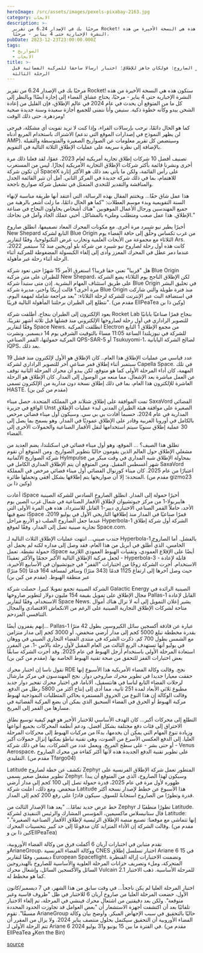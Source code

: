 ```yaml
---
heroImage: /src/assets/images/pexels-pixabay-2163.jpg
category: الابحات
description: >-
  مرحبًا بك في الإصدار 6.24 من تقرير Rocket! ستكون هذه هي النسخة الأخيرة من هذه
  النشرة الإخبارية حتى 4 يناير - مرحبًا،
pubDate: 2023-12-23T23:00:00.000Z
tags:
  - الصواريخ
  - الابحات
title: >-
  تقرير الصاروخ: فولكان جاهز للإطلاق؛ اختبار ارسالا ساحقا للمركبة الفضائية قبل
  الرحلة الثالثة
---
```


مرحبًا بك في الإصدار 6.24 من تقرير Rocket! ستكون هذه هي النسخة الأخيرة من هذه النشرة الإخبارية حتى 4 يناير - مرحبًا، يحتاج عشاق الفضاء إلى إجازة أيضًا! وبالنظر إلى كل ما من المتوقع أن يحدث في عام 2024 في عالم الإطلاق، فإن القليل من إعادة الشحن يبدو وكأنه خطوة ذكية. ستيفن وأنا نتمنى للجميع أجازة سعيدة وسنة جديدة صحية ومزدهرة. حتى ذلك الوقت!

كما هو الحال دائمًا، نرحب بإرسالات القراء، وإذا كنت لا تريد تفويت أي مشكلة، فيرجى الاشتراك باستخدام المربع أدناه (لن يظهر النموذج في إصدارات الموقع التي تدعم AMP). وسيتضمن كل تقرير معلومات عن الصواريخ الصغيرة والمتوسطة والثقيلة بالإضافة إلى نظرة سريعة على عمليات الإطلاق الثلاثة التالية في التقويم.

تصنيف أفضل 10 شركات إطلاق تجارية أمريكية لعام 2023. عفوًا، لقد فعلنا ذلك مرة أخرى ونشرنا قائمة بأكثر شركات الإطلاق التجارية الأمريكية إنجازًا. ليس من المستغرب أن تكون شركة SpaceX على رأس القائمة، ولكن ما يأتي بعد ذلك هو الأكثر إثارة للاهتمام، بما في ذلك شركة جديدة في المركز الثاني. آمل أن تثير القائمة الجدل والمناقشة والتقدير للتحدي المتمثل في تشغيل شركة صواريخ ناجحة.

هذا عمل شاق حقًا... ويختتم المقال بهذه الرسالة، التي أعتقد أنها طريقة مناسبة لإنهاء السنة التقويمية وبدء موسم العطلات: "كما هو الحال دائمًا، ما زلت أشعر بالرهبة من جميع المهندسين ورجال الأعمال الموهوبين "هناك أشخاص يحاولون النجاح في صناعة الإطلاق. هذا عمل صعب ومتطلب ومليء بالمشاكل. أحيي عملك الجاد وآمل في نجاحك."

أخيرًا يطير نيو شيبرد مرة أخرى. مع مكونات المحرك المعاد تصميمها، انطلق صاروخ New Shepard التابع لشركة Blue Origin من غرب تكساس وحلّق إلى حافة الفضاء يوم الثلاثاء مع مجموعة من الأبحاث العلمية وتجارب عرض التكنولوجيا، وفقًا لتقارير Ars. كانت هذه أول رحلة لصاروخ نيو شيبرد من شركة بلو أوريجين منذ 12 سبتمبر 2022، عندما دمر عطل في المحرك المعزز وأدى إلى إلغاء الكبسولة المضغوطة للمركبة أثناء الرحلة أثناء رحلة غير مأهولة.

هل "قريبا" تعني حقا قريبا؟ استغرق الأمر 15 شهرًا حتى تعود شركة Blue Origin للطيران على متن مركبة New Shepard، لكن الإطلاق الناجح يوم الثلاثاء يضع الشركة على طريق استئناف المهام البشرية. إذن متى ستبدأ شركة Blue Origin في تحليق البشر مرة أخرى؟ قالت إريكا واجنر، مديرة شركة Blue Origin منذ فترة طويلة والتي شاركت في استضافة البث عبر الإنترنت للشركة لرحلة الثلاثاء: "بعد مراجعة شاملة لمهمة اليوم، نتطلع إلى الطيران برحلتنا المأهولة التالية قريبًا". (مقدم من EllPeaTea وكين ذا بن)

يعود الإلكترون إلى الطيران بنجاح. أطلقت شركة Rocket Lab بنجاح قمرًا صناعيًا يابانيًا للتصوير الراداري في أول رحلة لصاروخها الإلكتروني منذ فشلها قبل ثلاثة أشهر تقريبًا، وفقًا لتقارير Space News. انطلقت المركبة Electron من مجمع الإطلاق 1 التابع للشركة في نيوزيلندا الساعة 11:05 مساءً بالتوقيت الشرقي يوم 14 ديسمبر. ونشرت المركبة حمولتها، القمر الصناعي QPS-SAR-5 أو Tsukuyomi-1، لصالح الشركة اليابانية iQPS، بعد ذلك.

عدد قياسي من عمليات الإطلاق هذا العام.. كان الإطلاق هو الأول لإلكترون منذ فشل 19 سبتمبر أثناء إطلاق قمر صناعي آخر للتصوير الراداري لشركة Capella Space. في تلك المهمة، كان أداء المرحلة الأولى كما هو متوقع، لكن يبدو أن محرك المرحلة الثانية توقف عن العمل مباشرة بعد الإشعال، مما منعه من الوصول إلى المدار. كان الإطلاق هو الرحلة العاشرة للإلكترون هذا العام، بما في ذلك إطلاق نسخة دون مدارية من الإلكترون تسمى HASTE. (مقدم من كين بن)

تمت الموافقة على إطلاق شتلاند في المملكة المتحدة. حصل ميناء SaxaVord الفضائي الواقع في جزيرة Unst الصغيرة على موافقة هيئة الطيران المدني لبدء عمليات الإطلاق المدارية في عام 2024، حسبما أفادت بي بي سي. وسيكون أول ميناء فضائي مرخص بالكامل في أوروبا الغربية وقادر على الإطلاق عموديًا في المدار. وهو يسمح بما يصل إلى 30 عملية إطلاق سنويًا سيتم استخدامها لنقل الأقمار الصناعية والحمولات الأخرى إلى الفضاء.

تطلق هذا الصيف؟ ... الموقع، وهو أول ميناء فضائي في اسكتلندا، يضم العديد من مشغلي الإطلاق حول العالم الذين يقومون حاليًا بتطوير الصواريخ. ومن المتوقع أن تقوم شركة الصواريخ الألمانية HyImpulse بمحاولة الإطلاق شبه المداري في وقت مبكر من شهر أغسطس المقبل. ومن المتوقع أن يتم الإطلاق المداري الكامل في SaxaVord اعتبارًا من عام 2025. كان ميناء كورنوال الفضائي أول ميناء فضائي مرخص في المملكة المتحدة؛ إلا أن صواريخها يتم إطلاقها بشكل أفقي وتحملها طائرة. (مقدم من gizmo23 وكين ذا بن)

أعادت iSpace أخيرًا حمولة إلى المدار. انطلق الصاروخ السادس للشركة الصينية هايبربولا-1 من مركز جيوتشيوان لإطلاق الأقمار الصناعية في شمال غرب الصين يوم الأحد، حاملاً القمر الصناعي الاختباري ديير-1 القابل للاسترداد. هذه هي المرة الأولى التي تضع فيها iSpace قمرًا صناعيًا في المدار منذ إطلاقها التاريخي الأول في يوليو 2019، عندما جعل الصاروخ الصلب ذو الأربع مراحل Hyperbola-1 الشركة أول شركة إطلاق تجارية صينية تصل إلى المدار، وفقًا لموقع Space.com.

جندب صيني... انتهت عمليات الإطلاق الثلاث التالية لـ Hyperbola-1 بالفشل. أما الصاروخ الخامس، الذي أُطلق في أبريل من هذا العام، فقد وصل إلى مداره لكنه لم يحمل أي حمولة نشطة. تعمل iSpace أيضًا على الإقلاع العمودي، وتقنيات الهبوط العمودي اللازمة لجعل مركبة الإطلاق التالية الأكبر حجمًا والأكثر تعقيدًا - Hyperbola-3 - قابلة لإعادة الاستخدام. أجرت الشركة زوجًا من اختبارات "القفز" في جيوتشيوان في الأسابيع الأخيرة، حيث وصل آخرها إلى ارتفاع 1125 قدمًا (343 مترًا) وسافر لمسافة 164 قدمًا (50 مترًا) عبر منطقة الهبوط. (مقدم من كين بن)

الشركة الصينية تجمع تمويلا كبيرا. حصلت شركة Galactic Energy الصينية الرائدة في مجال الإطلاق على تمويل بقيمة 154 مليون دولار لتطوير صاروخها Pallas-1 القابل لإعادة الاستخدام، وفقًا لتقارير Space News. يشير إعلان التمويل إلى أنه لا تزال هناك أموال متاحة لشركات الإطلاق التجارية الصينية على الرغم من الانكماش الاقتصادي والمجال التنافسي المزدحم.

إنهم يقفزون أيضًا... Pallas-1 عبارة عن قاذفة أكسجين سائل الكيروسين بطول 42 مترًا بقدرة مخططة تبلغ 5000 كجم إلى مدار أرضي منخفض، أو 3000 كجم إلى مدار متزامن مع الشمس بطول 700 كم. ذكرت الشركة في منتدى الفضاء التجاري الصيني في ووهان في يوليو أنها تستهدف الربع الثالث من العام المقبل لأول رحلة بالاس -1. من المقرر استعادة المرحلة الأولى باستخدام أرجل الهبوط في عام 2025. وقد أجرت الشركة سابقًا بعض اختبارات القفز للتحقق من صحة تقنية الهبوط الخاصة بها. (مقدم من كين بن)

تقول ناسا إن اختبار محرك RDE نجح. وقالت وكالة الفضاء الأمريكية هذا الأسبوع إنها حققت معيارا جديدا في تطوير محرك صاروخي دوار. نجح المهندسون في مركز مارشال لرحلات الفضاء التابع لناسا في هانتسفيل، ألاباما، في اختبار محرك تفجير دوار جديد مطبوع ثلاثي الأبعاد لمدة 251 ثانية، مما أدى إلى إنتاج أكثر من 5800 رطل من الدفع. وقالت الوكالة إن هذا النوع من الحروق المستمرة يحاكي المتطلبات النموذجية لهبوط مركبة الهبوط أو الحرق في الفضاء السحيق الذي يمكن أن يضع المركبة الفضائية في مسارها من القمر إلى المريخ.

التطلع إلى محركات أكبر... كان الهدف الأساسي للاختبار الأخير هو فهم كيفية توسيع نطاق الاحتراق إلى فئات دفع مختلفة بشكل أفضل، ودعم أنظمة المحركات بجميع أنواعها وزيادة تنوع المهام التي يمكن أن يخدمها، بدءًا من مركبات الهبوط إلى محركات المرحلة العليا. إلى الدفع العكسي الأسرع من الصوت، وهي تقنية تباطؤ يمكنها إنزال حمولات أكبر - أو حتى بشر - على سطح المريخ. ويعمل عدد من الشركات، بما في ذلك شركة Venus Aerospace، على تطوير تقنية الدفع الجديدة هذه لأنها أكثر كفاءة من محرك الصاروخ التقليدي. (مقدم من Tfargo04)

Latitude تكشف عن خطة لصاروخ Zephyr المتطور تعمل شركة الإطلاق الفرنسية على تطوير مشغل صغير يسمى Zephyr. وسيكون لهذا الصاروخ، الذي من المتوقع أن يبدأ ظهوره لأول مرة في عام 2025، قدرة حمولة تصل إلى 100 كجم إلى مدار أرضي منخفض. ومع ذلك، أعلنت شركة Latitude هذا الأسبوع عن خطط لإصدار نسخة أكثر قدرة وتطورًا من الصاروخ استجابةً للسوق. سيكون قادرًا على رفع 200 كجم إلى المدار.

خط عرض جديد تمامًا... "يعد هذا الإصدار الثالث من Zephyr تطورًا منطقيًا لـ Latitude. قال ستانيسلاس ماكسيمين، المؤسس المشارك والرئيس التنفيذي لشركة Latitude: "إنها تتماشى مع موقعنا: تصنيع منصة الإطلاق الرئيسية لإطلاق الأقمار الصناعية الصغيرة". وقالت الشركة إن الأداء المتزايد كان مدفوعًا إلى حد كبير بتحسينات المحرك. (مقدم من كين ذا بن وEllPeaTea)

تقدم متباين في اختبارات آريان 6 أكملت فرق من وكالة الفضاء الأوروبية، وArianeGroup، ووكالة الفضاء الفرنسية CNES اختبار تسلسل إطلاق Ariane 6 في 15 ديسمبر، وفقًا لتقارير European Spaceflight. وتضمنت الاختبارات إزالة القنطرة المتحركة، وملء وتصريف خزانات المرحلة العلوية والأساسية للصاروخ بالهيدروجين السائل والأكسجين السائل، وإشعال محرك Vulcain 2.1 للمرحلة الأساسية. ذهب الاختبار كما هو مخطط له.

اختبار المرحلة العليا لم يكن ناجحاً... في وقت سابق من هذا الشهر، في 7 ديسمبر/كانون الأول، خضعت المرحلة العليا من صاروخ آريان 6 للاختبار في ظل "ظروف قاسية وغير متوقعة". ولكن بعد دقيقتين من اشتعال محرك فينشي في المرحلة، تم إلغاء الاختبار تلقائيًا بعد أن اكتشفت أجهزة الاستشعار أن "بعض العوامل قد تجاوزت الحدود المحددة مسبقًا". تقوم ArianeGroup حاليًا بالتحقيق في سبب الإجهاض المبكر. وأوضح بيان وكالة الفضاء الأوروبية أن التحقيق سيكتمل بحلول منتصف يناير 2024. ولا يزال من المقرر أن تتم الرحلة الأولى لـ Ariane 6 في الفترة ما بين 15 يونيو و31 يوليو 2024. (مقدم من EllPeaTea وKen the Bin)

[source](https://arstechnica.com/space/2023/12/rocket-report-electron-and-new-shepard-return-to-flight-uk-spaceport-gets-ok/)
